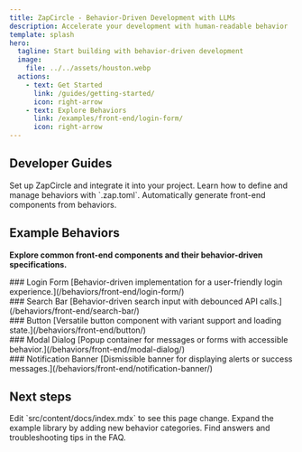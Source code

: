 ```yaml
---
title: ZapCircle - Behavior-Driven Development with LLMs
description: Accelerate your development with human-readable behavior
template: splash
hero:
  tagline: Start building with behavior-driven development
  image:
    file: ../../assets/houston.webp
  actions:
    - text: Get Started
      link: /guides/getting-started/
      icon: right-arrow
    - text: Explore Behaviors
      link: /examples/front-end/login-form/
      icon: right-arrow
---
```



## Developer Guides

<CardGrid stagger>
	<Card title="Getting Started" icon="rocket" link="/guides/getting-started/">
		Set up ZapCircle and integrate it into your project.
	</Card>
	<Card title="Create Behaviors" icon="pencil" link="/guides/create-behaviors/">
		Learn how to define and manage behaviors with `.zap.toml`.
	</Card>
	<Card title="Generating Code" icon="code" link="/guides/generating-code/">
		Automatically generate front-end components from behaviors.
	</Card>
</CardGrid>

## Example Behaviors

**Explore common front-end components and their behavior-driven specifications.**

<style>
{`
.behavior-grid {
	display: grid;
	grid-template-columns: repeat(auto-fit, minmax(200px, 1fr));
	gap: 1.5rem;
	padding: 1rem 0;
}
.behavior-grid div {
	padding: 1rem;
	border: 1px solid #e0e0e0;
	border-radius: 8px;
	background-color: #f9f9f9;
}
.behavior-grid div a {
	color: #0078d4;
	text-decoration: none;
}
`}
</style>

<div class="behavior-grid">
	<div>
		### Login Form
		[Behavior-driven implementation for a user-friendly login experience.](/behaviors/front-end/login-form/)
	</div>
	<div>
		### Search Bar
		[Behavior-driven search input with debounced API calls.](/behaviors/front-end/search-bar/)
	</div>
	<div>
		### Button
		[Versatile button component with variant support and loading state.](/behaviors/front-end/button/)
	</div>
	<div>
		### Modal Dialog
		[Popup container for messages or forms with accessible behavior.](/behaviors/front-end/modal-dialog/)
	</div>
	<div>
		### Notification Banner
		[Dismissible banner for displaying alerts or success messages.](/behaviors/front-end/notification-banner/)
	</div>
</div>

## Next steps

<CardGrid stagger>
	<Card title="Contribute to Docs" icon="pencil">
		Edit `src/content/docs/index.mdx` to see this page change.
	</Card>
	<Card title="Add More Examples" icon="add-document">
		Expand the example library by adding new behavior categories.
	</Card>
	<Card title="FAQ & Support" icon="question-mark">
		Find answers and troubleshooting tips in the FAQ.
	</Card>
</CardGrid>
